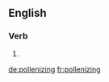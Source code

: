 ==English==

===Verb===
{{head|en}}

# {{present participle of|pollenize}}

[[de:pollenizing]]
[[fr:pollenizing]]